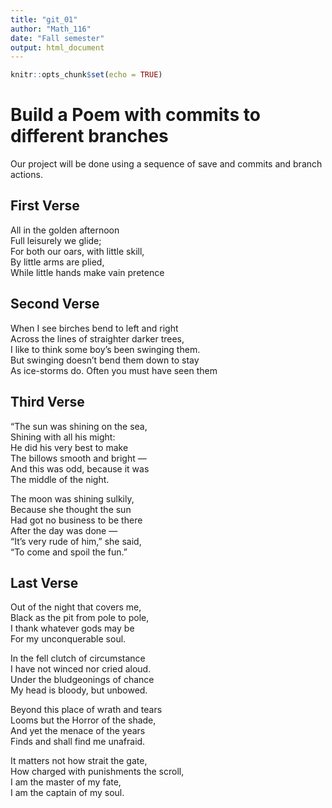 ```yaml
---
title: "git_01"
author: "Math_116"
date: "Fall semester"
output: html_document
---
```


```r
knitr::opts_chunk$set(echo = TRUE)
```
# Build a Poem with commits to different branches
Our project will be done using a sequence of save and commits and branch actions.
<!-- Do not modify or change any text in "!--" bracketed areas such as this --- these are instructions to
you, if you change any of this the git program will notice it and compromise your git merging strategy !-->

## First Verse 
<!--Put the first five lines of a poem by Lewis Carrol in this section!-->
All in the golden afternoon  
Full leisurely we glide;  
For both our oars, with little skill,  
By little arms are plied,  
While little hands make vain pretence  
  
## Second Verse
<!--Put the first five lines of a poem by Robert Frost here!-->
When I see birches bend to left and right  
Across the lines of straighter darker trees,  
I like to think some boy's been swinging them.  
But swinging doesn't bend them down to stay  
As ice-storms do. Often you must have seen them  
  
## Third Verse
<!--Put the first two verses of The Walrus and the Carpenter here!-->
"The sun was shining on the sea,  
      Shining with all his might:  
He did his very best to make  
      The billows smooth and bright —  
And this was odd, because it was  
      The middle of the night.  
  
The moon was shining sulkily,  
      Because she thought the sun  
Had got no business to be there  
      After the day was done —  
"It's very rude of him," she said,  
      "To come and spoil the fun."  
  
## Last Verse
<!--Put a short poem of your choice 8-20 lines,here!-->
Out of the night that covers me,  
      Black as the pit from pole to pole,  
I thank whatever gods may be  
      For my unconquerable soul.  
  
In the fell clutch of circumstance  
      I have not winced nor cried aloud.  
Under the bludgeonings of chance  
      My head is bloody, but unbowed.  
  
Beyond this place of wrath and tears  
      Looms but the Horror of the shade,  
And yet the menace of the years  
      Finds and shall find me unafraid.  
  
It matters not how strait the gate,  
      How charged with punishments the scroll,  
I am the master of my fate,  
      I am the captain of my soul.  
        
